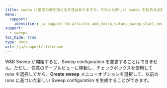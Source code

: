 ---
title: sweep に追加の値を加える方法はありますか、それとも新しい sweep を始める必要がありますか？
menu:
  support:
    identifier: ja-support-kb-articles-add_extra_values_sweep_start_new_one
support:
  - sweeps
toc_hide: true
type: docs
url: /ja/support/:filename
---
W&B Sweep が開始すると、Sweep configuration を変更することはできません。ただし、任意のテーブルビューに移動し、チェックボックスを使用して runs を選択してから、**Create sweep** メニューオプションを選択して、以前の runs に基づいた新しい Sweep configuration を生成することができます。